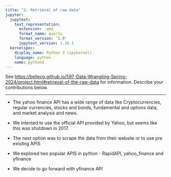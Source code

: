 ---
title: "2: Retrieval of raw data"
jupyter:
  jupytext:
    text_representation:
      extension: .qmd
      format_name: quarto
      format_version: '1.0'
      jupytext_version: 1.16.1
  kernelspec:
    display_name: Python 3 (ipykernel)
    language: python
    name: python3
---

See <https://bellecp.github.io/597-Data-Wrangling-Spring-2024/project.html#retrieval-of-the-raw-data> for information.
Describe your contributions below.

* * *

- The yahoo finance API has a wide range of data like Cryptocurrencies, regular currencies, stocks and bonds, fundamental and options data, and market analysis and news.

- We intented to use the official API provided by Yahoo, but seems like this was shutdown in 2017. 

- The next option was to scrape the data from their website or to use pre exisitng APIS

- We explored two popular APIS in python - RapidAPI, yahoo_finance and yfinance 

- We decide to go forward with yfinance API





